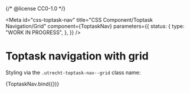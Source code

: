 {/* @license CC0-1.0 */}


<Meta
  id="css-toptask-nav"
  title="CSS Component/Toptask Navigation/Grid"
  component={ToptaskNav}
  parameters={{
    status: {
      type: "WORK IN PROGRESS",
    },
  }}
/>

# Toptask navigation with grid

Styling via the `.utrecht-toptask-nav--grid` class name:

<Canvas>
  <Story
    name="Grid"
    args={{
      ...exampleArgs,
      grid: true,
    }}
  >
    {ToptaskNav.bind({})}
  </Story>
</Canvas>
